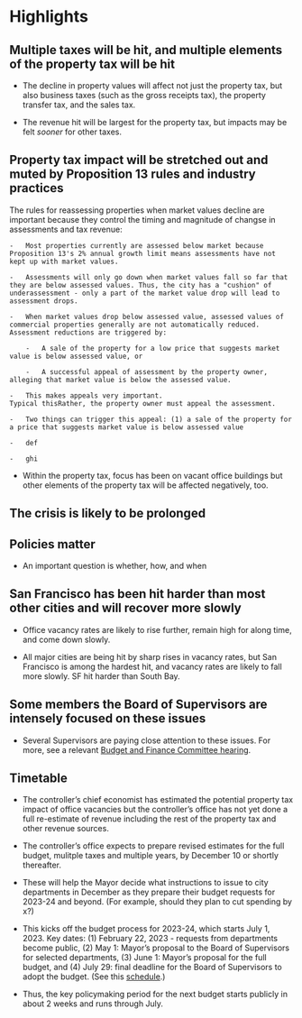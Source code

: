 # Highlights

## Multiple taxes will be hit, and multiple elements of the property tax will be hit

-   The decline in property values will affect not just the property tax, but also business taxes (such as the gross receipts tax), the property transfer tax, and the sales tax.

-   The revenue hit will be largest for the property tax, but impacts may be felt *sooner* for other taxes.


## Property tax impact will be stretched out and muted by Proposition 13 rules and industry practices

The rules for reassessing properties when market values decline are important because they control the timing and magnitude of changse in assessments and tax revenue:

    -   Most properties currently are assessed below market because Proposition 13's 2% annual growth limit means assessments have not kept up with market values.
    
    -   Assessments will only go down when market values fall so far that they are below assessed values. Thus, the city has a "cushion" of underassessment - only a part of the market value drop will lead to assessment drops.

    -   When market values drop below assessed value, assessed values of commercial properties generally are not automatically reduced. Assessment reductions are triggered by:

        -   A sale of the property for a low price that suggests market value is below assessed value, or
        
        -   A successful appeal of assessment by the property owner, alleging that market value is below the assessed value.
        
    -   This makes appeals very important.
    Typical thisRather, the property owner must appeal the assessment.

    -   Two things can trigger this appeal: (1) a sale of the property for a price that suggests market value is below assessed value

    -   def

    -   ghi

-   Within the property tax, focus has been on vacant office buildings but other elements of the property tax will be affected negatively, too.

## The crisis is likely to be prolonged

## Policies matter

-   An important question is whether, how, and when

## San Francisco has been hit harder than most other cities and will recover more slowly

-   Office vacancy rates are likely to rise further, remain high for along time, and come down slowly.

-   All major cities are being hit by sharp rises in vacancy rates, but San Francisco is among the hardest hit, and vacancy rates are likely to fall more slowly. SF hit harder than South Bay.

## Some members the Board of Supervisors are intensely focused on these issues

-   Several Supervisors are paying close attention to these issues. For more, see a relevant [Budget and Finance Committee hearing](budget_finance_hearing.qmd).

## Timetable

-   The controller's chief economist has estimated the potential property tax impact of office vacancies but the controller's office has not yet done a full re-estimate of revenue including the rest of the property tax and other revenue sources.

-   The controller's office expects to prepare revised estimates for the full budget, mulitple taxes and multiple years, by December 10 or shortly thereafter.

-   These will help the Mayor decide what instructions to issue to city departments in December as they prepare their budget requests for 2023-24 and beyond. (For example, should they plan to cut spending by x?)

-   This kicks off the budget process for 2023-24, which starts July 1, 2023. Key dates: (1) February 22, 2023 - requests from departments become public, (2) May 1: Mayor's proposal to the Board of Supervisors for selected departments, (3) June 1: Mayor's proposal for the full budget, and (4) July 29: final deadline for the Board of Supervisors to adopt the budget. (See this [schedule](https://sf.gov/step-by-step/budget-process-timeline).)

-   Thus, the key policymaking period for the next budget starts publicly in about 2 weeks and runs through July.
